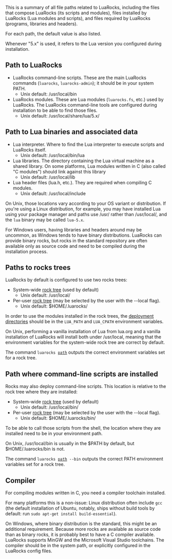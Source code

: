 This is a summary of all file paths related to LuaRocks, including the files that compose LuaRocks (its scripts and modules), files installed by LuaRocks (Lua modules and scripts), and files required by LuaRocks (programs, libraries and headers).

For each path, the default value is also listed.

Whenever "5.x" is used, it refers to the Lua version you configured during installation.

== Path to LuaRocks ==

* LuaRocks command-line scripts. These are the main LuaRocks commands (<tt>luarocks</tt>, <tt>luarocks-admin</tt>); it should be in your system PATH.
** Unix default: /usr/local/bin
* LuaRocks modules. These are Lua modules (<tt>luarocks.fs</tt>, etc.) used by LuaRocks. The LuaRocks command-line tools are configured during installation to be able to find those files.
** Unix default: /usr/local/share/lua/5.x/

== Path to Lua binaries and associated data ==

* Lua interpreter. Where to find the Lua interpreter to execute scripts and LuaRocks itself.
** Unix default: /usr/local/bin/lua
* Lua libraries. The directory containing the Lua virtual machine as a shared library. On some platforms, Lua modules written in C (also called "C modules") should link against this library
** Unix default: /usr/local/lib
* Lua header files (lua.h, etc.). They are required when compiling C modules.
** Unix default: /usr/local/include

On Unix, those locations vary according to your OS variant or distribution. If you're using a Linux distribution, for example, you may have installed Lua using your package manager and paths use /usr/ rather than /usr/local/, and the <tt>lua</tt> binary may be called <tt>lua-5.x</tt>.

For Windows users, having libraries and headers around may be uncommon, as Windows tends to have binary distributions. LuaRocks can provide binary rocks, but rocks in the standard repository are often available only as source code and need to be compiled during the installation process.

== Paths to rocks trees ==

LuaRocks by default is configured to use two rocks trees:

* System-wide [[Rocks repositories|rock tree]] (used by default)
** Unix default: /usr/local/
* Per-user [[Rocks repositories|rock tree]] (may be selected by the user with the --local flag).
** Unix default: $HOME/.luarocks/

In order to use the modules installed in the rock trees, the [[Rocks repositories|deployment directories]] should be in the <tt>LUA_PATH</tt> and <tt>LUA_CPATH</tt> environment variables. 

On Unix, performing a vanilla installation of Lua from lua.org and a vanilla installation of LuaRocks will install both under /usr/local, meaning that the environment variables for the system-wide rock tree are correct by default.

The command <tt>luarocks [[path]]</tt> outputs the correct environment variables set for a rock tree.

== Path where command-line scripts are installed ==

Rocks may also deploy command-line scripts. This location is relative to the rock tree where they are installed:

* System-wide [[Rocks repositories|rock tree]] (used by default)
** Unix default: /usr/local/bin/
* Per-user [[Rocks repositories|rock tree]] (may be selected by the user with the --local flag).
** Unix default: $HOME/.luarocks/bin/

To be able to call those scripts from the shell, the location where they are installed need to be in your environment path. 

On Unix, /usr/local/bin is usually in the $PATH by default, but $HOME/.luarocks/bin is not. 

The command <tt>luarocks [[path]] --bin</tt> outputs the correct PATH environment variables set for a rock tree.

== Compiler ==

For compiling modules written in C, you need a compiler toolchain installed.

For many platforms this is a non-issue: Linux distribution often include <tt>gcc</tt> (the default installation of Ubuntu, notably, ships without build tools by default: run <tt>sudo apt-get install build-essential</tt>).

On Windows, where binary distribution is the standard, this might be an additional requirement. Because more rocks are available as source code than as binary rocks, it is probably best to have a C compiler available. LuaRocks supports MinGW and the Microsoft Visual Studio toolchains. The compiler should be in the system path, or explicitly configured in the LuaRocks config files.

